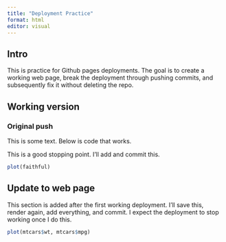 ```yaml
---
title: "Deployment Practice"
format: html
editor: visual
---
```


## Intro

This is practice for Github pages deployments. The goal is to create a working web page, break the deployment through pushing commits, and subsequently fix it without deleting the repo.

## Working version

### Original push
This is some text. Below is code that works.

This is a good stopping point. I'll add and commit this. 

```r
plot(faithful)
```

## Update to web page

This section is added after the first working deployment. I'll save this, render again, add everything, and commit. I expect the deployment to stop working once I do this.

```r
plot(mtcars$wt, mtcars$mpg)
```

